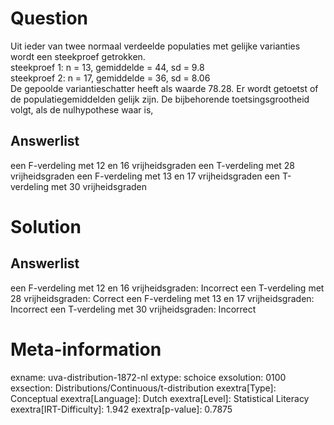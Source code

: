 Question
========

Uit ieder van twee normaal verdeelde populaties met gelijke varianties
wordt een steekproef getrokken.\
steekproef 1: n = 13, gemiddelde = 44, sd = 9.8\
steekproef 2: n = 17, gemiddelde = 36, sd = 8.06\
De gepoolde variantieschatter heeft als waarde 78.28. Er wordt getoetst
of de populatiegemiddelden gelijk zijn. De bijbehorende
toetsingsgrootheid volgt, als de nulhypothese waar is,

Answerlist
----------

een F-verdeling met 12 en 16 vrijheidsgraden
een T-verdeling met 28 vrijheidsgraden
een F-verdeling met 13 en 17 vrijheidsgraden
een T-verdeling met 30 vrijheidsgraden

Solution
========

Answerlist
----------

een F-verdeling met 12 en 16 vrijheidsgraden: Incorrect
een T-verdeling met 28 vrijheidsgraden: Correct
een F-verdeling met 13 en 17 vrijheidsgraden: Incorrect
een T-verdeling met 30 vrijheidsgraden: Incorrect

Meta-information
================
exname: uva-distribution-1872-nl
extype: schoice
exsolution: 0100
exsection: Distributions/Continuous/t-distribution
exextra[Type]: Conceptual
exextra[Language]: Dutch
exextra[Level]: Statistical Literacy
exextra[IRT-Difficulty]: 1.942
exextra[p-value]: 0.7875
